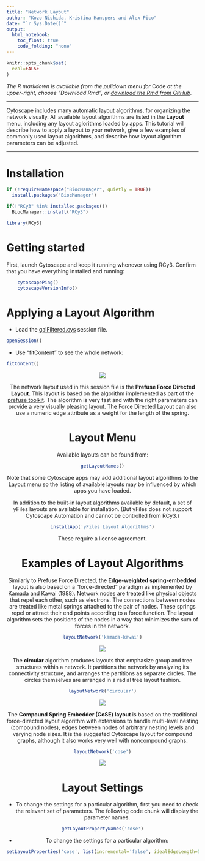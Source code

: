 ```yaml
---
title: "Network Layout"
author: "Kozo Nishida, Kristina Hanspers and Alex Pico"
date: "`r Sys.Date()`"
output:
  html_notebook:
    toc_float: true
    code_folding: "none"
---
```

```r
knitr::opts_chunk$set(
  eval=FALSE
)
```

*The R markdown is available from the pulldown menu for* Code *at the upper-right, choose "Download Rmd", or [download the Rmd from GitHub](https://raw.githubusercontent.com/cytoscape/cytoscape-automation/master/for-scripters/R/notebooks/network-layout.Rmd).*
<hr />

Cytoscape includes many automatic layout algorithms, for organizing the network visually. All available layout algorithms are listed in the **Layout** menu, including any layout aglorithms loaded by apps. This tutorial will describe how to apply a layout to your network, give a few examples of commonly used layout algorithms, and describe how layout algorithm parameters can be adjusted.

<hr />

# Installation
```r
if (!requireNamespace("BiocManager", quietly = TRUE))
  install.packages("BiocManager")

if(!"RCy3" %in% installed.packages())
  BiocManager::install("RCy3")

library(RCy3)
```

# Getting started
First, launch Cytoscape and keep it running whenever using RCy3. Confirm that you have everything installed and running:
```r
    cytoscapePing()
    cytoscapeVersionInfo()
```

# Applying a Layout Algorithm

- Load the [galFiltered.cys](https://cytoscape.github.io/cytoscape-tutorials/protocols/data/galFiltered.sys) session file.

```r
openSession()
```

- Use "fitContent" to see the whole network:

```r
fitContent()
```
<center>
![](./data/img/prefuse.png)

The network layout used in this session file is the **Prefuse Force Directed Layout**. This layout is based on the algorithm implemented as part of the [prefuse toolkit](http://www.prefuse.org/).
The algorithm is very fast and with the right parameters can provide a very visually pleasing layout. The Force Directed Layout can also use a numeric edge attribute as a weight for the length of the spring.

# Layout Menu

Available layouts can be found from:

```r
getLayoutNames()
```

Note that some Cytoscape apps may add additional layout algorithms to the Layout menu so the listing of available layouts may be influenced by which apps you have loaded.

In addition to the built-in layout algorithms available by default, a set of yFiles layouts are available for installation.
(But yFiles does not support Cytoscape Automation and cannot be controlled from RCy3.)

```r
installApp('yFiles Layout Algorithms')
```

These require a license agreement.

# Examples of Layout Algorithms

Similarly to Prefuse Force Directed, the **Edge-weighted spring-embedded** layout is also based on a “force-directed” paradigm as implemented by Kamada and Kawai (1988).
Network nodes are treated like physical objects that repel each other, such as electrons. The connections between nodes are treated like metal springs attached to the pair of nodes. These springs repel or attract their end points according to a force function. The layout algorithm sets the positions of the nodes in a way that minimizes the sum of forces in the network.

```r
layoutNetwork('kamada-kawai')
```
<center>
![](./data/img/edgeweighted.png)

The **circular** algorithm produces layouts that emphasize group and tree structures within a network.
It partitions the network by analyzing its connectivity structure, and arranges the partitions as separate circles.
The circles themselves are arranged in a radial tree layout fashion.

```r
layoutNetwork('circular')
```

<center>
![](./data/img/circular.png)

The **Compound Spring Embedder (CoSE) layout** is based on the traditional force-directed layout algorithm with extensions to handle multi-level nesting (compound nodes), edges between nodes of arbitrary nesting levels and varying node sizes.
It is the suggested Cytoscape layout for compound graphs, although it also works very well with noncompound graphs.

```r
layoutNetwork('cose')
```
<center>
![](./data/img/cose.png)

# Layout Settings

- To change the settings for a particular algorithm, first you need to check the relevant set of parameters. The following code chunk will display the parameter names.

```r
getLayoutPropertyNames('cose')
```

- To change the settings for a particular algorithm:

```r
setLayoutProperties('cose', list(incremental='false', idealEdgeLength=50, springStrength=50, repulsionStrength=50, gravityStrength=50, compoundGravityStrength=50, gravityRange=50, compoundGravityRange=50, smartEdgeLengthCalc='true', smartRepulsionRangeCalc='true'))
```